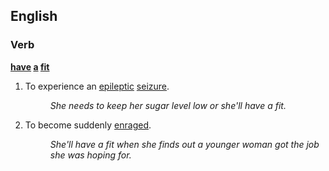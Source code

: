 ==English==

===Verb===
'''[[have]] [[a]] [[fit]]'''

# {{context|idiomatic|lang=en}} To experience an [[epileptic]] [[seizure]].
#: ''She needs to keep her sugar level low or she'll have a fit.''
# {{context|idiomatic|lang=en}} To become suddenly [[enrage]]d.
#: ''She'll have a fit when she finds out a younger woman got the job she was hoping for.''